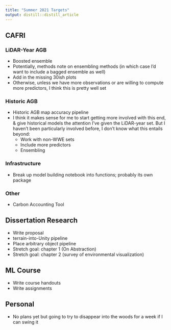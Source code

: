 ```yaml
---
title: "Summer 2021 Targets"
output: distill::distill_article
---
```


## CAFRI

### LiDAR-Year AGB

+ Boosted ensemble
+ Potentially, methods note on ensembling methods (in which case I'd want to include a bagged ensemble as well)
+ Add in the missing 30ish plots
+ Otherwise, unless we have more observations or are willing to compute more predictors, I think this is pretty well set

### Historic AGB

+ Historic AGB map accuracy pipeline
+ I think it makes sense for me to start getting more involved with this end, & give historical models the attention I've given the LiDAR-year set. But I haven't been particularly involved before, I don't know what this entails beyond:
	+ Work with non-WWE sets
	+ Include more predictors
	+ Ensembling

### Infrastructure

+ Break up model building notebook into functions; probably its own package

### Other

+ Carbon Accounting Tool


## Dissertation Research

+ Write proposal
+ terrain-into-Unity pipeline
+ Place arbitrary object pipeline
+ Stretch goal: chapter 1 (On Abstraction)
+ Stretch goal: chapter 2 (survey of environmental visualization)


## ML Course

+ Write course handouts
+ Write assignments


## Personal

+ No plans yet but going to try to disappear into the woods for a week if I can swing it
